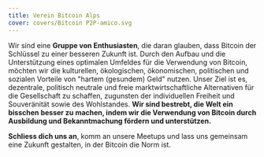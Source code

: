 ```yaml
---
title: Verein Bitcoin Alps
cover: covers/Bitcoin P2P-amico.svg
---
```


Wir sind eine **Gruppe von Enthusiasten**, die daran glauben, dass Bitcoin der Schlüssel zu einer besseren Zukunft ist. Durch den Aufbau und die Unterstützung eines optimalen Umfeldes für die Verwendung von Bitcoin, möchten wir die kulturellen, ökologischen, ökonomischen, politischen und sozialen Vorteile von "hartem (gesundem) Geld" nutzen. Unser Ziel ist es, dezentrale, politisch neutrale und freie marktwirtschaftliche Alternativen für die Gesellschaft zu schaffen, zugunsten der individuellen Freiheit und Souveränität sowie des Wohlstandes. **Wir sind bestrebt, die Welt ein bisschen besser zu machen, indem wir die Verwendung von Bitcoin durch Ausbildung und Bekanntmachung fördern und unterstützen.**

**Schliess dich uns an**, komm an unsere Meetups und lass uns gemeinsam eine Zukunft gestalten, in der Bitcoin die Norm ist.
